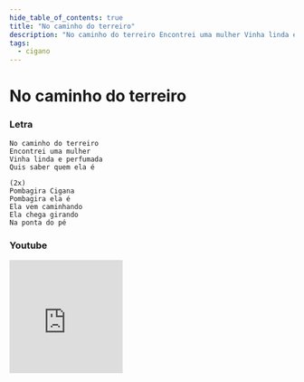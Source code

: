```yaml
---
hide_table_of_contents: true
title: "No caminho do terreiro"
description: "No caminho do terreiro Encontrei uma mulher Vinha linda e perfumada Quis saber quem ela é Pombagira Cigana Pombagira ela é Ela vem caminhando Ela chega girando Na ponta do pé"
tags:
  - cigano
---
```


# No caminho do terreiro

### Letra

```text
No caminho do terreiro
Encontrei uma mulher
Vinha linda e perfumada
Quis saber quem ela é

(2x)
Pombagira Cigana
Pombagira ela é
Ela vem caminhando
Ela chega girando
Na ponta do pé
```

### Youtube

<iframe
  width="200"
  height="200"
  src="https://www.youtube.com/embed/ierAa8nHno8"
  title="YouTube video player"
  frameborder="0"
  allow="accelerometer; autoplay; clipboard-write; encrypted-media; gyroscope; picture-in-picture; web-share"
  referrerpolicy="strict-origin-when-cross-origin"
  allowfullscreen
></iframe>